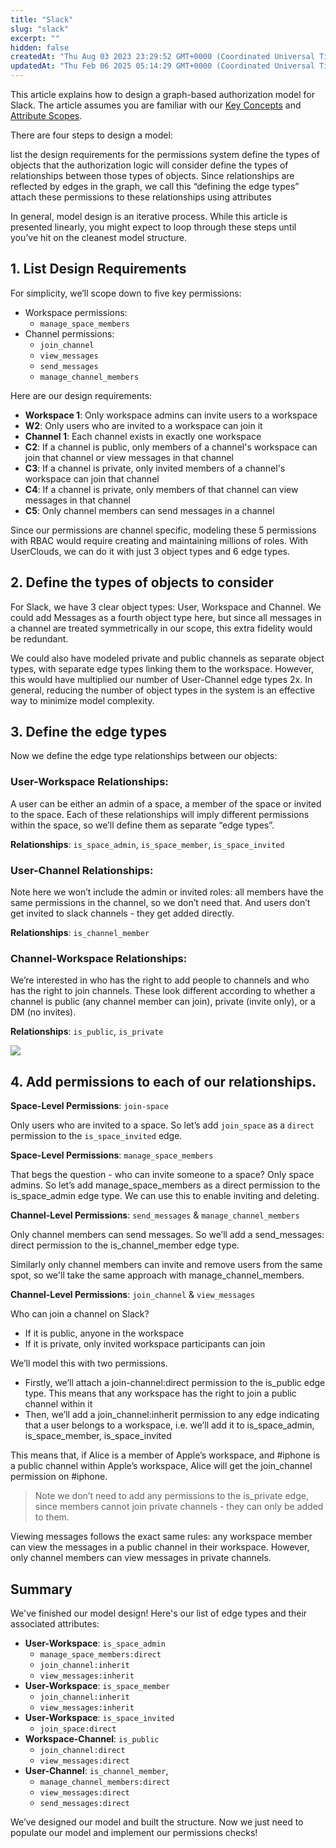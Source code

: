 ```yaml
---
title: "Slack"
slug: "slack"
excerpt: ""
hidden: false
createdAt: "Thu Aug 03 2023 23:29:52 GMT+0000 (Coordinated Universal Time)"
updatedAt: "Thu Feb 06 2025 05:14:29 GMT+0000 (Coordinated Universal Time)"
---
```


This article explains how to design a graph-based authorization model for Slack. The article assumes you are familiar with our [Key Concepts](/docs/guides/overview/key-concepts) and [Attribute Scopes](/docs/guides/overview/modelling-hierarchy-with-attribute-types).

There are four steps to design a model:

<Steps>
  <Step> list the design requirements for the <Glossary>permission</Glossary>s system</Step>
  <Step> define the types of <Glossary>object</Glossary>s that the authorization logic will consider</Step>
  <Step> define the types of relationships between those types of objects. Since relationships are reflected by <Glossary>edge</Glossary>s in the graph, we call this “defining the <Glossary>edge type</Glossary>s”</Step>
  <Step> attach these <Glossary>permission</Glossary>s to these relationships using attributes</Step>
</Steps>

In general, model design is an iterative process. While this article is presented linearly, you might expect to loop through these steps until you’ve hit on the cleanest model structure.

## 1. List Design Requirements

For simplicity, we’ll scope down to five key permissions:

- Workspace permissions:
  - `manage_space_members`
- Channel permissions:
  - `join_channel`
  - `view_messages`
  - `send_messages`
  - `manage_channel_members`

Here are our design requirements:

- **Workspace 1**: Only workspace admins can invite users to a workspace
- **W2**: Only users who are invited to a workspace can join it
- **Channel 1**: Each channel exists in exactly one workspace
- **C2**: If a channel is public, only members of a channel's workspace can join that channel or view messages in that channel
- **C3**: If a channel is private, only invited members of a channel's workspace can join that channel
- **C4**: If a channel is private, only members of that channel can view messages in that channel
- **C5**: Only channel members can send messages in a channel 

Since our permissions are channel specific, modeling these 5 permissions with RBAC would require creating and maintaining millions of roles. With UserClouds, we can do it with just 3 object types and 6 edge types.

## 2. Define the types of objects to consider

For Slack, we have 3 clear <Glossary>object type</Glossary>s: User, Workspace and Channel. We could add Messages as a fourth object type here, but since all messages in a channel are treated symmetrically in our scope, this extra fidelity would be redundant.

We could also have modeled private and public channels as separate object types, with separate edge types linking them to the workspace. However, this would have multiplied our number of User-Channel edge types 2x. In general, reducing the number of object types in the system is an effective way to minimize model complexity.

## 3. Define the edge types

Now we define the <Glossary>edge type</Glossary> relationships between our objects:

### User-Workspace Relationships:

A user can be either an admin of a space, a member of the space or invited to the space. Each of these relationships will imply different permissions within the space, so we’ll define them as separate “edge types”.

**Relationships**: `is_space_admin`, `is_space_member`, `is_space_invited`

### User-Channel Relationships:

Note here we won’t include the admin or invited roles: all members have the same permissions in the channel, so we don’t need that. And users don’t get invited to slack channels - they get added directly.

**Relationships**: `is_channel_member`

### Channel-Workspace Relationships:

We’re interested in who has the right to add people to channels and who has the right to join channels. These look different according to whether a channel is public (any channel member can join), private (invite only), or a DM (no invites).

**Relationships**: `is_public`, `is_private`

![](https://files.readme.io/aec9b93-Slack.jpg)


## 4. Add permissions to each of our relationships.

**Space-Level Permissions**: `join-space`

Only users who are invited to a space. So let’s add `join_space` as a `direct` <Glossary>permission</Glossary> to the `is_space_invited` edge.

**Space-Level Permissions**: `manage_space_members`

That begs the question - who can invite someone to a space? Only space admins. So let’s add manage_space_members as a direct permission to the is_space_admin edge type. We can use this to enable inviting and deleting.

**Channel-Level Permissions**: `send_messages` & `manage_channel_members`

Only channel members can send messages. So we’ll add a send_messages: direct permission to the is_channel_member edge type.

Similarly only channel members can invite and remove users from the same spot, so we'll take the same approach with manage_channel_members. 

**Channel-Level Permissions**: `join_channel` & `view_messages`

Who can join a channel on Slack?

- If it is public, anyone in the workspace
- If it is private, only invited workspace participants can join

We’ll model this with two permissions.

- Firstly, we’ll attach a join-channel:<Glossary>direct</Glossary> permission to the is_public edge type. This means that any workspace has the right to join a public channel within it
- Then, we’ll add a join_channel:<Glossary>inherit</Glossary> permission to any edge indicating that a user belongs to a workspace, i.e. we’ll add it to is_space_admin, is_space_member, is_space_invited

This means that, if Alice is a member of Apple’s workspace, and #iphone is a public channel within Apple’s workspace, Alice will get the join_channel permission on #iphone.

> Note we don’t need to add any permissions to the is_private edge, since members cannot join private channels - they can only be added to them. 

Viewing messages follows the exact same rules: any workspace member can view the messages in a public channel in their workspace. However, only channel members can view messages in private channels. 

## Summary

We've finished our model design! Here's our list of edge types and their associated attributes:

- **User-Workspace**: `is_space_admin`
  - `manage_space_members:direct`
  - `join_channel:inherit`
  - `view_messages:inherit`
- **User-Workspace**: `is_space_member`
  - `join_channel:inherit`
  - `view_messages:inherit`
- **User-Workspace**: `is_space_invited`
  - `join_space:direct`
- **Workspace-Channel**: `is_public`
  - `join_channel:direct`
  - `view_messages:direct`
- **User-Channel**: `is_channel_member`,
  - `manage_channel_members:direct`
  - `view_messages:direct`
  - `send_messages:direct`

We’ve designed our model and built the structure. Now we just need to populate our model and implement our permissions checks!
